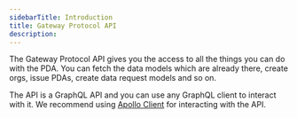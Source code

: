 ```yaml
---
sidebarTitle: Introduction
title: Gateway Protocol API
description:
---
```


The Gateway Protocol API gives you the access to all the things you can do with the PDA. You can fetch the data models which are already there, create orgs, issue PDAs, create data request models and so on.

The API is a GraphQL API and you can use any GraphQL client to interact with it.
We recommend using [Apollo Client](https://www.apollographql.com/docs/react/) for interacting with the API.
